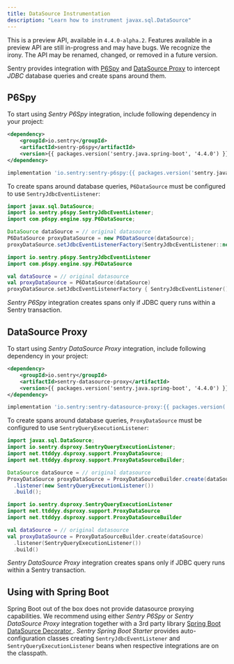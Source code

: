 ```yaml
---
title: DataSource Instrumentation
description: "Learn how to instrument javax.sql.DataSource"
---
```


<Note>

This is a preview API, available in `4.4.0-alpha.2`. Features available in a preview API are still in-progress and may have bugs. We recognize the irony. The API may be renamed, changed, or removed in a future version.

</Note>

Sentry provides integration with [P6Spy](https://github.com/p6spy/p6spy) and [DataSource Proxy](https://github.com/ttddyy/datasource-proxy) to intercept *JDBC* database queries and create spans around them.

## P6Spy

To start using *Sentry P6Spy* integration, include following dependency in your project:

```xml {tabTitle:Maven}
<dependency>
    <groupId>io.sentry</groupId>
    <artifactId>sentry-p6spy</artifactId>
    <version>{{ packages.version('sentry.java.spring-boot', '4.4.0') }}</version>
</dependency>
```

```groovy {tabTitle:Gradle}
implementation 'io.sentry:sentry-p6spy:{{ packages.version('sentry.java.spring-boot', '4.4.0') }}'
```

To create spans around database queries, `P6DataSource` must be configured to use `SentryJdbcEventListener`:

```java
import javax.sql.DataSource;
import io.sentry.p6spy.SentryJdbcEventListener;
import com.p6spy.engine.spy.P6DataSource;

DataSource dataSource = // original datasource
P6DataSource proxyDataSource = new P6DataSource(dataSource);
proxyDataSource.setJdbcEventListenerFactory(SentryJdbcEventListener::new);
```

```kotlin
import io.sentry.p6spy.SentryJdbcEventListener
import com.p6spy.engine.spy.P6DataSource

val dataSource = // original datasource
val proxyDataSource = P6DataSource(dataSource)
proxyDataSource.setJdbcEventListenerFactory { SentryJdbcEventListener() }
```

*Sentry P6Spy* integration creates spans only if JDBC query runs within a Sentry transaction.

## DataSource Proxy

To start using *Sentry DataSource Proxy* integration, include following dependency in your project:

```xml {tabTitle:Maven}
<dependency>
    <groupId>io.sentry</groupId>
    <artifactId>sentry-datasource-proxy</artifactId>
    <version>{{ packages.version('sentry.java.spring-boot', '4.4.0') }}</version>
</dependency>
```

```groovy {tabTitle:Gradle}
implementation 'io.sentry:sentry-datasource-proxy:{{ packages.version('sentry.java.spring-boot', '4.4.0') }}'
```

To create spans around database queries, `ProxyDataSource` must be configured to use `SentryQueryExecutionListener`:

```java
import javax.sql.DataSource;
import io.sentry.dsproxy.SentryQueryExecutionListener;
import net.ttddyy.dsproxy.support.ProxyDataSource;
import net.ttddyy.dsproxy.support.ProxyDataSourceBuilder;

DataSource dataSource = // original datasource
ProxyDataSource proxyDataSource = ProxyDataSourceBuilder.create(dataSource)
  .listener(new SentryQueryExecutionListener())
  .build();
```

```kotlin
import io.sentry.dsproxy.SentryQueryExecutionListener
import net.ttddyy.dsproxy.support.ProxyDataSource
import net.ttddyy.dsproxy.support.ProxyDataSourceBuilder

val dataSource = // original datasource
val proxyDataSource = ProxyDataSourceBuilder.create(dataSource)
  .listener(SentryQueryExecutionListener())
  .build()
```

*Sentry DataSource Proxy* integration creates spans only if JDBC query runs within a Sentry transaction.

## Using with Spring Boot

Spring Boot out of the box does not provide datasource proxying capabilities. We recommend using either *Sentry P6Spy* or *Sentry DataSource Proxy* integration together with a 3rd party library [Spring Boot DataSource Decorator
](https://github.com/gavlyukovskiy/spring-boot-data-source-decorator). *Sentry Spring Boot Starter* provides auto-configuration classes creating `SentryJdbcEventListener` and `SentryQueryExecutionListener` beans when respective integrations are on the classpath.
